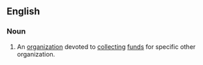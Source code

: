 ==English==
{{wikipedia}}

===Noun===
{{en-noun}}
# An [[organization]] devoted to [[collect]]ing [[funds]] for specific other organization.